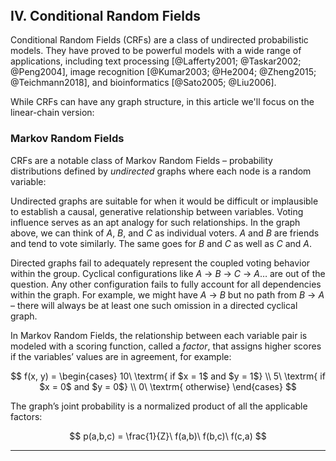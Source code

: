 

<Header></Header>

## IV. Conditional Random Fields

Conditional Random Fields (CRFs) are a class of undirected probabilistic models. They have proved to be powerful models with a wide range of applications, including text processing [@Lafferty2001; @Taskar2002; @Peng2004], image recognition [@Kumar2003; @He2004; @Zheng2015; @Teichmann2018], and bioinformatics [@Sato2005; @Liu2006].

While CRFs can have any graph structure, in this article we'll focus on the linear-chain version:

<CRFOverviewGraph />

### Markov Random Fields

CRFs are a notable class of Markov Random Fields – probability distributions defined by *undirected* graphs where each node is a random variable:

<CRFRandomFieldGraph />

Undirected graphs are suitable for when it would be difficult or implausible to establish a causal, generative relationship between variables. Voting influence serves as an apt analogy for such relationships. In the graph above, we can think of $A$, $B$, and $C$ as individual voters. $A$ and $B$ are friends and tend to vote similarly. The same goes for $B$ and $C$ as well as $C$ and $A$.

Directed graphs fail to adequately represent the coupled voting behavior within the group. Cyclical configurations like $A$ → $B$ → $C$ → $A$… are out of the question. Any other configuration fails to fully account for all dependencies within the graph. For example, we might have $A$ → $B$ but no path from $B$ → $A$ – there will always be at least one such omission in a directed cyclical graph.

In Markov Random Fields, the relationship between each variable pair is modeled with a scoring function, called a *factor*, that assigns higher scores if the variables’ values are in agreement, for example:

$$
f(x, y) = \begin{cases}
	10\ \textrm{ if $x = 1$ and $y = 1$} \\
	5\ \textrm{ if $x = 0$ and $y = 0$} \\
	0\ \textrm{ otherwise}
	\end{cases}
$$

The graph’s joint probability is a normalized product of all the applicable factors:

$$
p(a,b,c) = \frac{1}{Z}\ f(a,b)\ f(b,c)\ f(c,a)
$$

---

<References />
